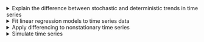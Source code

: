 <details>

<summary>Explain the difference between stochastic and deterministic trends in time series</summary>
-   Describe deterministic trends as smooth, predictable changes over time
-   Define stochastic trends as random, unpredictable fluctuations
-   Explain the different treatment of stochastic and deterministic trends when forecasting

</details>



<details>

<summary>Fit linear regression models to time series data</summary>
-   Define a linear time series model
-   State the exogeneity assumption, that the expected value of the error terms is zero
-   Explain why ordinary linear regression systematically underestimates of the standard error of parameter estimates when the error terms are autocorrelated
-   Apply generalized least squares GLS in R to estimate linear regression model parameters
-   Explain how to estimate the autocorrelation input for the GLS algorithm
-   Compare GLS and OLS standard error estimates to evaluate autocorrelation bias
-   Identify an appropriate function to model the trend in a given time series
-   Represent seasonal factors in a regression model using indicator variables
-   Fit a linear model for a simulated time series with linear time trend and $AR(p)$ error
-   Use acf and pacf to test for autocorrelation in the residuals
-   Estimate a seasonal indicator model using GLS
-   Forecast using a fitted GLS model with seasonal indicator variables

</details>


<details>

<summary>Apply differencing to nonstationary time series</summary>
-   Transform a non-stationary linear to a stationary process using differencing
-   State how to remove a polynomial trend of order $m$

</details>


<details>

<summary>Simulate time series</summary>
-   Simulate a time series with a linear time trend and a $AR(p)$ error

</details>

